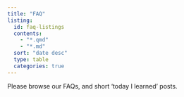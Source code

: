 ```yaml
---
title: "FAQ"
listing:
  id: faq-listings
  contents: 
    - "*.qmd"
    - "*.md"
  sort: "date desc"
  type: table
  categories: true
---
```


Please browse our FAQs, and short 'today I learned' posts.

::: {#faq-listings}
:::
